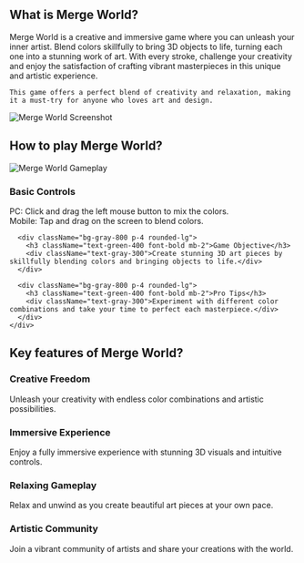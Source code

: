 ## What is Merge World?
<div className="flex flex-col md:flex-row items-center gap-8">
  <div className="w-full md:w-1/2 text-xl">
    Merge World is a creative and immersive game where you can unleash your inner artist. Blend colors skillfully to bring 3D objects to life, turning each one into a stunning work of art. With every stroke, challenge your creativity and enjoy the satisfaction of crafting vibrant masterpieces in this unique and artistic experience.

    This game offers a perfect blend of creativity and relaxation, making it a must-try for anyone who loves art and design.
  </div>
  <div className="w-full md:w-1/2 flex justify-center items-center">
    <img 
      src="https://sprunkiretake.fun/games/merge-world/game_screenshot.webp" 
      alt="Merge World Screenshot" 
      className="w-4/5 h-auto"
    />
  </div>
</div>

## How to play Merge World?

<div className="flex flex-col md:flex-row items-center gap-8">
  <div className="w-full md:w-1/2">
    <img 
      src="https://sprunkiretake.fun/games/merge-world/game_screenshot.webp" 
      alt="Merge World Gameplay" 
      className="w-4/5 h-auto mx-auto"
    />
  </div>
  <div className="w-full md:w-1/2">
    <div className="grid grid-cols-1 gap-4 mt-0">
      <div className="bg-gray-800 p-4 rounded-lg">
        <h3 className="text-green-400 font-bold mb-2">Basic Controls</h3>
        <div className="text-gray-300">
          PC: Click and drag the left mouse button to mix the colors.<br/>
          Mobile: Tap and drag on the screen to blend colors.
        </div>
      </div>

      <div className="bg-gray-800 p-4 rounded-lg">
        <h3 className="text-green-400 font-bold mb-2">Game Objective</h3>
        <div className="text-gray-300">Create stunning 3D art pieces by skillfully blending colors and bringing objects to life.</div>
      </div>

      <div className="bg-gray-800 p-4 rounded-lg">
        <h3 className="text-green-400 font-bold mb-2">Pro Tips</h3>
        <div className="text-gray-300">Experiment with different color combinations and take your time to perfect each masterpiece.</div>
      </div>
    </div>
  </div>
</div>

## Key features of Merge World?

<div className="grid grid-cols-1 md:grid-cols-2 gap-4">
  <div className="bg-gray-800 p-4 rounded-lg">
    <h3 className="text-green-400 font-bold mb-2">Creative Freedom</h3>
    <div className="text-gray-300">Unleash your creativity with endless color combinations and artistic possibilities.</div>
  </div>

  <div className="bg-gray-800 p-4 rounded-lg">
    <h3 className="text-green-400 font-bold mb-2">Immersive Experience</h3>
    <div className="text-gray-300">Enjoy a fully immersive experience with stunning 3D visuals and intuitive controls.</div>
  </div>

  <div className="bg-gray-800 p-4 rounded-lg">
    <h3 className="text-green-400 font-bold mb-2">Relaxing Gameplay</h3>
    <div className="text-gray-300">Relax and unwind as you create beautiful art pieces at your own pace.</div>
  </div>

  <div className="bg-gray-800 p-4 rounded-lg">
    <h3 className="text-green-400 font-bold mb-2">Artistic Community</h3>
    <div className="text-gray-300">Join a vibrant community of artists and share your creations with the world.</div>
  </div>
</div>